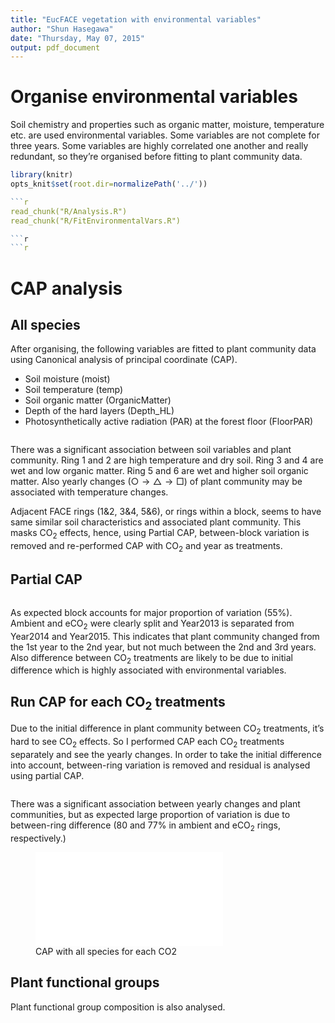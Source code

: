 ---
title: "EucFACE vegetation with environmental variables"
author: "Shun Hasegawa"
date: "Thursday, May 07, 2015"
output: pdf_document
---

# Organise environmental variables
Soil chemistry and properties such as organic matter, moisture, temperature etc. are used environmental variables. Some variables are not complete for three years. Some variables are highly correlated one another and really redundant, so they're organised before fitting to plant community data. 

```{r setup, include=FALSE}
library(knitr)
opts_knit$set(root.dir=normalizePath('../'))

```{r readchunks, include=FALSE}
read_chunk("R/Analysis.R")
read_chunk("R/FitEnvironmentalVars.R")

```{r LoadData, include=FALSE}

```{r OrganiseEnvVars, results='markup'}
```

# CAP analysis

## All species
After organising, the following variables are fitted to plant community data using Canonical analysis of principal coordinate (CAP).

* Soil moisture (moist)
* Soil temperature (temp)
* Soil organic matter (OrganicMatter)
* Depth of the hard layers (Depth_HL)
* Photosynthetically active radiation (PAR) at the forest floor (FloorPAR)

```{r RunCap, results='markup', fig.width=6, fig.height=6}
```

There was a significant association between soil variables and plant community. Ring 1 and 2 are high temperature and dry soil. Ring 3 and 4 are wet and low organic matter. Ring 5 and 6 are wet and higher soil organic matter. Also yearly changes ($\bigcirc\rightarrow\triangle\rightarrow\Box$) of plant community may be associated with temperature changes.

Adjacent FACE rings (1\&2, 3\&4, 5\&6), or rings within a block, seems to have same similar soil characteristics and associated plant community. This masks CO$_2$ effects, hence, using Partial CAP, between-block variation is removed and re-performed CAP with CO$_2$ and year as treatments.

## Partial CAP
```{r RunPartialCap, results='markup', fig.width=6, fig.height=6, message=FALSE}
```

As expected block accounts for major proportion of variation (55\%). Ambient and eCO$_2$ were clearly split and Year2013 is separated from Year2014 and Year2015. This indicates that plant community changed from the 1st year to the 2nd year, but not much between the 2nd and 3rd years. Also difference between CO$_2$ treatments are likely to be due to initial difference which is highly associated with environmental variables.

## Run CAP for each CO$_2$ treatments
Due to the initial difference in plant community between CO$_2$ treatments, it's hard to see CO$_2$ effects. So I performed CAP each CO$_2$ treatments separately and see the yearly changes. In order to take the initial difference into account, between-ring variation is removed and residual is analysed using partial CAP.

```{r RunCAPbyCO2_AllSpp, results='markup'}
```

There was a significant association between yearly changes and plant communities, but as expected large proportion of variation is due to between-ring difference (80 and 77\% in ambient and eCO$_2$ rings, respectively.)

![CAP with all species for each CO2](../output/figs/FACE_CAPvsYear_byCO2.pdf)

## Plant functional groups
Plant functional group composition is also analysed.

```{r RunCAPbyCO2_PFG, results='markup', fig.width=6, fig.height=6}
```
